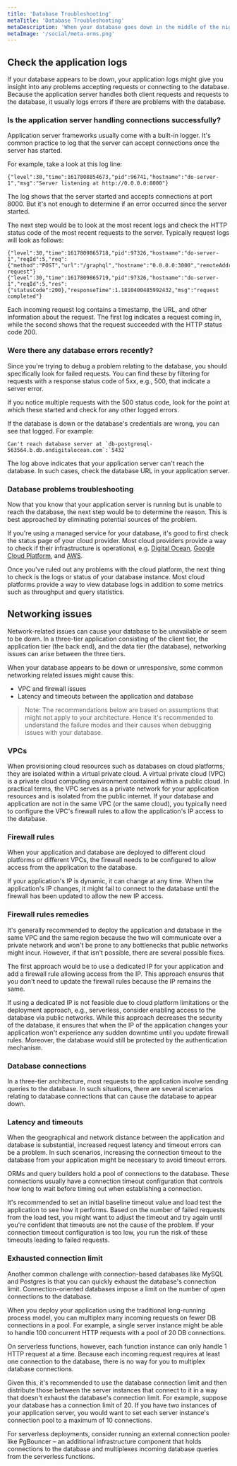 ```yaml
---
title: 'Database Troubleshooting'
metaTitle: 'Database Troubleshooting'
metaDescription: 'When your database goes down in the middle of the night, the most stressful part is not knowing why. This article guides you through the possible reasons your database might be down and what you can do to fix it.'
metaImage: '/social/meta-orms.png'
---
```


## Check the application logs

If your database appears to be down, your application logs might give you insight into any problems accepting requests or connecting to the database. Because the application server handles both client requests and requests to the database, it usually logs errors if there are problems with the database.

### Is the application server handling connections successfully?

Application server frameworks usually come with a built-in logger. It's common practice to log that the server can accept connections once the server has started.

For example, take a look at this log line:

```no-lines
{"level":30,"time":1617808854673,"pid":96741,"hostname":"do-server-1","msg":"Server listening at http://0.0.0.0:8000"}
```

The log shows that the server started and accepts connections at port 8000. But it's not enough to determine if an error occurred since the server started.

The next step would be to look at the most recent logs and check the HTTP status code of the most recent requests to the server. Typically request logs will look as follows:

```no-lines
{"level":30,"time":1617809865718,"pid":97326,"hostname":"do-server-1","reqId":5,"req":{"method":"POST","url":"/graphql","hostname":"0.0.0.0:3000","remoteAddress":"127.0.0.1","remotePort":53540},"msg":"incoming request"}
{"level":30,"time":1617809865719,"pid":97326,"hostname":"do-server-1","reqId":5,"res":{"statusCode":200},"responseTime":1.1810400485992432,"msg":"request completed"}
```

Each incoming request log contains a timestamp, the URL, and other information about the request. The first log indicates a request coming in, while the second shows that the request succeeded with the HTTP status code 200.

### Were there any database errors recently?

Since you're trying to debug a problem relating to the database, you should specifically look for failed requests. You can find these by filtering for requests with a response status code of 5xx, e.g., 500, that indicate a server error. 

If you notice multiple requests with the 500 status code, look for the point at which these started and check for any other logged errors. 

If the database is down or the database's credentials are wrong, you can see that logged. For example:

```no-lines
Can't reach database server at `db-postgresql-563564.b.db.ondigitalocean.com`:`5432`
```

The log above indicates that your application server can't reach the database. In such cases, check the database URL in your application server.

### Database problems troubleshooting

Now that you know that your application server is running but is unable to reach the database, the next step would be to determine the reason. This is best approached by eliminating potential sources of the problem.

If you're using a managed service for your database, it's good to first check the status page of your cloud provider. Most cloud providers provide a way to check if their infrastructure is operational, e.g. [Digital Ocean](https://status.digitalocean.com/), [Google Cloud Platform](https://status.cloud.google.com/), and [AWS](https://status.aws.amazon.com/). 

Once you've ruled out any problems with the cloud platform, the next thing to check is the logs or status of your database instance. Most cloud platforms provide a way to view database logs in addition to some metrics such as throughput and query statistics.

## Networking issues

Network-related issues can cause your database to be unavailable or seem to be down. In a three-tier application consisting of the client tier, the application tier (the back end), and the data tier (the database), networking issues can arise between the three tiers. 

When your database appears to be down or unresponsive, some common networking related issues might cause this:

- VPC and firewall issues
- Latency and timeouts between the application and database

> Note: The recommendations below are based on assumptions that might not apply to your architecture. Hence it's recommended to understand the failure modes and their causes when debugging issues with your database. 

### VPCs

When provisioning cloud resources such as databases on cloud platforms, they are isolated within a virtual private cloud. A virtual private cloud (VPC) is a private cloud computing environment contained within a public cloud. In practical terms, the VPC serves as a private network for your application resources and is isolated from the public internet. If your database and application are not in the same VPC (or the same cloud), you typically need to configure the VPC's firewall rules to allow the application's IP access to the database.

### Firewall rules

When your application and database are deployed to different cloud platforms or different VPCs, the firewall needs to be configured to allow access from the application to the database. 

If your application's IP is dynamic, it can change at any time. When the application's IP changes, it might fail to connect to the database until the firewall has been updated to allow the new IP access. 

### Firewall rules remedies

It's generally recommended to deploy the application and database in the same VPC and the same region because the two will communicate over a private network and won't be prone to any bottlenecks that public networks might incur. However, if that isn't possible, there are several possible fixes. 

The first approach would be to use a dedicated IP for your application and add a firewall rule allowing access from the IP. This approach ensures that you don't need to update the firewall rules because the IP remains the same.

If using a dedicated IP is not feasible due to cloud platform limitations or the deployment approach, e.g., serverless, consider enabling access to the database via public networks. While this approach decreases the security of the database, it ensures that when the IP of the application changes your application won't experience any sudden downtime until you update firewall rules. Moreover, the database would still be protected by the authentication mechanism. 

### Database connections

In a three-tier architecture, most requests to the application involve sending queries to the database. In such situations, there are several scenarios relating to database connections that can cause the database to appear down.

### Latency and timeouts

When the geographical and network distance between the application and database is substantial, increased request latency and timeout errors can be a problem. In such scenarios, increasing the connection timeout to the database from your application might be necessary to avoid timeout errors. 

ORMs and query builders hold a pool of connections to the database. These connections usually have a connection timeout configuration that controls how long to wait before timing out when establishing a connection. 

It's recommended to set an initial baseline timeout value and load test the application to see how it performs. Based on the number of failed requests from the load test, you might want to adjust the timeout and try again until you're confident that timeouts are not the cause of the problem. If your connection timeout configuration is too low, you run the risk of these timeouts leading to failed requests.

### Exhausted connection limit

Another common challenge with connection-based databases like MySQL and Postgres is that you can quickly exhaust the database's connection limit. Connection-oriented databases impose a limit on the number of open connections to the database. 

When you deploy your application using the traditional long-running process model, you can multiplex many incoming requests on fewer DB connections in a pool. For example, a single server instance might be able to handle 100 concurrent HTTP requests with a pool of 20 DB connections.

On serverless functions, however, each function instance can only handle 1 HTTP request at a time. Because each incoming request requires at least one connection to the database, there is no way for you to multiplex database connections.

Given this, it's recommended to use the database connection limit and then distribute those between the server instances that connect to it in a way that doesn't exhaust the database's connection limit. For example, suppose your database has a connection limit of 20. If you have two instances of your application server, you would want to set each server instance's connection pool to a maximum of 10 connections. 

For serverless deployments, consider running an external connection pooler like PgBouncer – an additional infrastructure component that holds connections to the database and multiplexes incoming database queries from the serverless functions.
